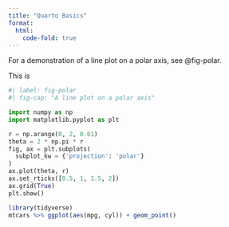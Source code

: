 ```yaml
---
title: "Quarto Basics"
format:
  html:
    code-fold: true
---
```


For a demonstration of a line plot on a polar axis, see @fig-polar.

This is

```python
#| label: fig-polar
#| fig-cap: "A line plot on a polar axis"

import numpy as np
import matplotlib.pyplot as plt

r = np.arange(0, 2, 0.01)
theta = 2 * np.pi * r
fig, ax = plt.subplots(
  subplot_kw = {'projection': 'polar'} 
)
ax.plot(theta, r)
ax.set_rticks([0.5, 1, 1.5, 2])
ax.grid(True)
plt.show()
```

```r
library(tidyverse)
mtcars %>% ggplot(aes(mpg, cyl)) + geom_point()
```